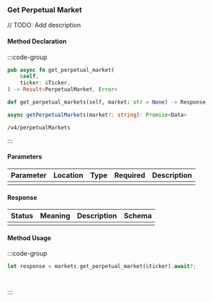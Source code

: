 ### Get Perpetual Market

// TODO: Add description

#### Method Declaration

:::code-group

```rust [Rust]
pub async fn get_perpetual_market(
    &self,
    ticker: &Ticker,
) -> Result<PerpetualMarket, Error>
```

```python [Python]
def get_perpetual_markets(self, market: str = None) -> Response
```

```typescript [TypeScript]
async getPerpetualMarkets(market?: string): Promise<Data>
```

```url [API]
/v4/perpetualMarkets
```

:::

#### Parameters

| Parameter | Location | Type  | Required | Description |
| --------- | -------- | ----- | -------- | ----------- |
|           |          |       |          |             |

#### Response

| Status | Meaning | Description | Schema |
| ------ | ------- | ----------- | ------ |
|        |         |             |        |

#### Method Usage

:::code-group

```rust [Rust]
let response = markets.get_perpetual_market(&ticker).await?;
```

```python [Python]

```

```typescript [TypeScript]

```

:::



